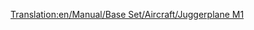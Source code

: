[[Translation:en/Manual/Base Set/Aircraft/Juggerplane M1]]
{{en/Manual/Base Set/Aircraft/Aircraft|Cost=£65,625 ($131,250)
|Speed=947 kph (592 MPH)
|Annual=£6,187 ($12,374)
|Designed=1978
|Lifespan=20 Years
|Capacity=200 passengers, 40 bags of mail
|Description=The Juggerplane M1 is the Toyland equivilant of the [[en/Manual/Base Set/Aircraft/Darwin 300|Darwin 300/Boeing 747]].
|Real-life=Fictional.
}}